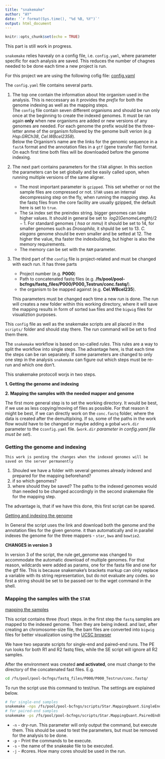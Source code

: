 ```yaml
---
title: "snakemake"
author: "AY"
date: '`r format(Sys.time(), "%d %B, %Y")`'
output: html_document
---
```


```r
knitr::opts_chunk$set(echo = TRUE)
```

This part is still work in progress.

`snakemake` relies havealy on a config file, i.e. `config.yaml`, where parameter specific for each analysis are saved. This reduces the number of chagnes needed to be done each time a new project is run.

For this project we are using the following cofig file:
[config.yaml](config.yaml){target="_blank"}

The `config.yaml` file contains several parts. 

1. The top one contain the information about hte organism used in the analysis. This is neccessary as it provides the _prefix_ for both the genome indexing as well as the mapping steps. \
   The `config` file contain seven different organisms and should be run only once at the beginning to create the indexed genomes. It must be ran again **only** when new organisms are added or new versions of any genomes are needed. For each genome the prefix would be the three-letter anme of the organism followed by the genome built verion (e.g *Hsp.GRCh38*, *Cel.WBcel2358*). \
   Below the Organism's name are the links for the genomic sequence in a `fastA` format and the annotation files in a `gtf` (gene transfer file) format. On each first time both files will be downloaded before the genome indexing.

2. The next part contains parameters for the `STAR` aligner. In this section the parameters can be set globally and be easily called upon, when running multiple versions of the same aligner.
    + The most important parameter is `gzipped`. This set whether or not the sample files are compressed or not. `STAR` uses an internal decompressing step on the fly, when running the mapping step. As the fastq files from the core facility are usually gzipped, the default here is set to `true`.
    + The `SA` index set the preindex string. bigger genomes can take higher values. It should in general be set to $~log2(GenomeLength)/2-1$. For standard genomes ( _hsa_ or _mmu_) it should be set to 14, for smaller genomes such as _Drosophila_, it shpuld be set to 13. _C. elegans_ genome should be even smaller and be setted at 12. The higher the value, tha faster the indexbuilding, but higher is also the memory requirements. 
    + The memory can be set with the `RAM` parameter. 
    
3. The third part of the `config` file is project-related and must be changed with each run. It has three parts
    + Project number (e.g. **P000**)
    + Path to concatenated fastq files (e.g. **/fs/pool/pool-bcfngs/fastq_files/P000/P000_Testrun/conc.fastq/**).
    + the organism to be mapped against (e.g. **Cel.WBcel235**).
    
    This parameters must be changed each time a new run is done. The run will creates a new folder within this working directory, where it will save the mapping results in form of sorted `bam` files and the `bigwig` files for visualiztion purposes.
    
This `config` file as well as the snakemake scripts are all placed in the `scripts/` folder and should stay there. The run command will be set to find them there. 

The `snakemake` workflow is based on so-called *rules*. This rules are a way to split the workflow into single steps. The advantage here, is that each time the steps can be ran separately. If some parameters are changed to only one step in the analysis `snakemake` can figure out which steps must be re-run and which one don't.

This snakemake protocoll worjs in two steps.

**1. Getting the genome and indexing**

**2. Mapping the samples with the needed mapper and genome**

The first  more general step is to set the working directory. It would be best, if we use as less copying/moving of files as possible. For that reason it might be best, if we can directly work on the `conc.fastq` folder, where the data is created after the demultiplxing. If so, some of the paths in the work flow would have to be changed or maybe adding a gobal `work.dir` parameter to the c`config.yaml` file. 
(*`work.dir` parameter in config.yaml file must be set*).

### Getting the genome and indexing

`This work is pending the changes when the indexed genomes will be saved on the server permanently`

1. Shouled we have a folder with several genomes already indexed and prepared for the mapping beforehand? 
2. if so which genomes?
3. where should they be saved? The paths to the indexed genomes would than needed to be changed accordingly in the second snakemake file for the mapping step. 

The advantage is, that if we have this done, this first script can be spared. 

[Getting and indexing the genome](getGenome_IndexGenome.Snakefile){target="_blank"}

In General the script uses the link and download both the genome and the annotation files for the given genome. it than automatically and in parallel indexes the genome for the three mappers - `star`, `bwa` and `bowtie2`.

**CHANGES in version 3**

In version 3 of the script, the rule get_genome was changed to accommodate the automatic download of multiple genomes. 
For thst reason, wildcards were added as params, one for the fasta file and one for the gtf file. This is because snakemake's brackets markup can olnly replace a variable with its string representation, but do not evaluate any codes. so first a string should be set to be passed oer to the wget command in the shell.

### Mapping the samples with the `STAR`

[mapping the samples](Star.MappingQuant.Snakefile){target="_blank"}

This script contains three (four) steps. in the first step the `fastq` samples are mapped to the indexed genome. Then they are being indexd. and last, after creating an chromosome-size file, the bam files are converted into `bigwig` files for better visualization using the [UCSC browser](http://genome.ucsc.edu/cgi-bin/hgTracks)

We have two separate scripts for single-end and paired-end runs. The PE run looks for both R1 and R2 fastq files, while the SE script will ignore all R2 samples. 

After the environment was created **and activated**, one must change to the directory of the concatenated fast files. E.g.

```bash
cd /fs/pool/pool-bcfngs/fastq_files/P000/P000_Testrun/conc.fastq/
```


To run the script use this command to test/run. The settings are explained below.

```bash
# for single-end samples
snakemake -nps /fs/pool/pool-bcfngs/scripts/Star.MappingQuant.SingleEndFastq.Snakefile -j 50
# for paired-end samples
snakemake -ps /fs/pool/pool-bcfngs/scripts/Star.MappingQuant.PairedEndFastq.Snakefile -j 50
```

* `-n` - dry-run. This parameter will only output the command, but execute them. This should be used to test the parameters, but must be removed for the analysis to be done.
* `-p` -  Print the commands to be execute.
* `-s` - the name of the snakeake file to be executed. 
* `-j` - #cores. How many cores should be used in the run. 

